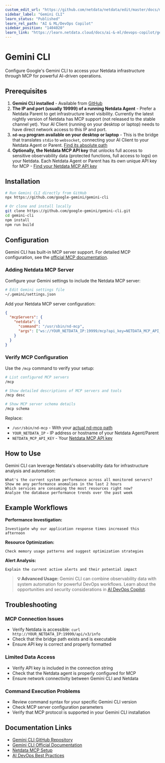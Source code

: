 ```yaml
---
custom_edit_url: "https://github.com/netdata/netdata/edit/master/docs/ml-ai/ai-devops-copilot/gemini-cli.md"
sidebar_label: "Gemini CLI"
learn_status: "Published"
learn_rel_path: "AI & ML/DevOps Copilot"
sidebar_position: "1404020"
learn_link: "https://learn.netdata.cloud/docs/ai-&-ml/devops-copilot/gemini-cli"
---
```


# Gemini CLI

Configure Google's Gemini CLI to access your Netdata infrastructure through MCP for powerful AI-driven operations.

## Prerequisites

1. **Gemini CLI installed** - Available from [GitHub](https://github.com/google-gemini/gemini-cli)
2. **The IP and port (usually 19999) of a running Netdata Agent** - Prefer a Netdata Parent to get infrastructure level visibility. Currently the latest nightly version of Netdata has MCP support (not released to the stable channel yet). Your AI Client (running on your desktop or laptop) needs to have direct network access to this IP and port.
3. **`nd-mcp` program available on your desktop or laptop** - This is the bridge that translates `stdio` to `websocket`, connecting your AI Client to your Netdata Agent or Parent. [Find its absolute path](/docs/ai-&-ml/mcp#finding-the-nd-mcp-bridge)
4. **Optionally, the Netdata MCP API key** that unlocks full access to sensitive observability data (protected functions, full access to logs) on your Netdata. Each Netdata Agent or Parent has its own unique API key for MCP - [Find your Netdata MCP API key](/docs/ai-&-ml/mcp#finding-your-api-key)

## Installation

```bash
# Run Gemini CLI directly from GitHub
npx https://github.com/google-gemini/gemini-cli

# Or clone and install locally
git clone https://github.com/google-gemini/gemini-cli.git
cd gemini-cli
npm install
npm run build
```

## Configuration

Gemini CLI has built-in MCP server support. For detailed MCP configuration, see the [official MCP documentation](https://github.com/google-gemini/gemini-cli/blob/main/docs/tools/mcp-server.md).

### Adding Netdata MCP Server

Configure your Gemini settings to include the Netdata MCP server:

```bash
# Edit Gemini settings file
~/.gemini/settings.json
```

Add your Netdata MCP server configuration:

```json
{
  "mcpServers": {
    "netdata": {
      "command": "/usr/sbin/nd-mcp",
      "args": ["ws://YOUR_NETDATA_IP:19999/mcp?api_key=NETDATA_MCP_API_KEY"]
    }
  }
}
```

### Verify MCP Configuration

Use the `/mcp` command to verify your setup:

```bash
# List configured MCP servers
/mcp

# Show detailed descriptions of MCP servers and tools
/mcp desc

# Show MCP server schema details
/mcp schema
```

Replace:

- `/usr/sbin/nd-mcp` - With your [actual nd-mcp path](/docs/ai-&-ml/mcp#finding-the-nd-mcp-bridge)
- `YOUR_NETDATA_IP` - IP address or hostname of your Netdata Agent/Parent
- `NETDATA_MCP_API_KEY` - Your [Netdata MCP API key](/docs/ai-&-ml/mcp#finding-your-api-key)

## How to Use

Gemini CLI can leverage Netdata's observability data for infrastructure analysis and automation:

```
What's the current system performance across all monitored servers?
Show me any performance anomalies in the last 2 hours
Which services are consuming the most resources right now?
Analyze the database performance trends over the past week
```

## Example Workflows

**Performance Investigation:**

```
Investigate why our application response times increased this afternoon
```

**Resource Optimization:**

```
Check memory usage patterns and suggest optimization strategies
```

**Alert Analysis:**

```
Explain the current active alerts and their potential impact
```

> **💡 Advanced Usage:** Gemini CLI can combine observability data with system automation for powerful DevOps workflows. Learn about the opportunities and security considerations in [AI DevOps Copilot](/docs/ai-&-ml/devops-copilot).

## Troubleshooting

### MCP Connection Issues

- Verify Netdata is accessible: `curl http://YOUR_NETDATA_IP:19999/api/v3/info`
- Check that the bridge path exists and is executable
- Ensure API key is correct and properly formatted

### Limited Data Access

- Verify API key is included in the connection string
- Check that the Netdata agent is properly configured for MCP
- Ensure network connectivity between Gemini CLI and Netdata

### Command Execution Problems

- Review command syntax for your specific Gemini CLI version
- Check MCP server configuration parameters
- Verify that MCP protocol is supported in your Gemini CLI installation

## Documentation Links

- [Gemini CLI GitHub Repository](https://github.com/google-gemini/gemini-cli)
- [Gemini CLI Official Documentation](https://developers.google.com/gemini-code-assist/docs/gemini-cli)
- [Netdata MCP Setup](/docs/ai-&-ml/mcp)
- [AI DevOps Best Practices](/docs/ai-&-ml/devops-copilot)
